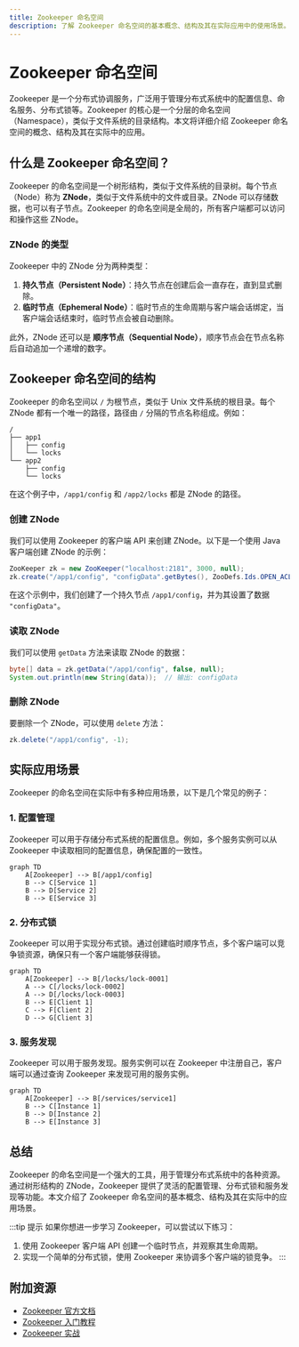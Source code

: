 ```yaml
---
title: Zookeeper 命名空间
description: 了解 Zookeeper 命名空间的基本概念、结构及其在实际应用中的使用场景。本文适合初学者，包含清晰的解释和代码示例。
---
```


# Zookeeper 命名空间

Zookeeper 是一个分布式协调服务，广泛用于管理分布式系统中的配置信息、命名服务、分布式锁等。Zookeeper 的核心是一个分层的命名空间（Namespace），类似于文件系统的目录结构。本文将详细介绍 Zookeeper 命名空间的概念、结构及其在实际中的应用。

## 什么是 Zookeeper 命名空间？

Zookeeper 的命名空间是一个树形结构，类似于文件系统的目录树。每个节点（Node）称为 **ZNode**，类似于文件系统中的文件或目录。ZNode 可以存储数据，也可以有子节点。Zookeeper 的命名空间是全局的，所有客户端都可以访问和操作这些 ZNode。

### ZNode 的类型

Zookeeper 中的 ZNode 分为两种类型：

1. **持久节点（Persistent Node）**：持久节点在创建后会一直存在，直到显式删除。
2. **临时节点（Ephemeral Node）**：临时节点的生命周期与客户端会话绑定，当客户端会话结束时，临时节点会被自动删除。

此外，ZNode 还可以是 **顺序节点（Sequential Node）**，顺序节点会在节点名称后自动追加一个递增的数字。

## Zookeeper 命名空间的结构

Zookeeper 的命名空间以 `/` 为根节点，类似于 Unix 文件系统的根目录。每个 ZNode 都有一个唯一的路径，路径由 `/` 分隔的节点名称组成。例如：

```
/
├── app1
│   ├── config
│   └── locks
└── app2
    ├── config
    └── locks
```

在这个例子中，`/app1/config` 和 `/app2/locks` 都是 ZNode 的路径。

### 创建 ZNode

我们可以使用 Zookeeper 的客户端 API 来创建 ZNode。以下是一个使用 Java 客户端创建 ZNode 的示例：

```java
ZooKeeper zk = new ZooKeeper("localhost:2181", 3000, null);
zk.create("/app1/config", "configData".getBytes(), ZooDefs.Ids.OPEN_ACL_UNSAFE, CreateMode.PERSISTENT);
```

在这个示例中，我们创建了一个持久节点 `/app1/config`，并为其设置了数据 `"configData"`。

### 读取 ZNode

我们可以使用 `getData` 方法来读取 ZNode 的数据：

```java
byte[] data = zk.getData("/app1/config", false, null);
System.out.println(new String(data));  // 输出: configData
```

### 删除 ZNode

要删除一个 ZNode，可以使用 `delete` 方法：

```java
zk.delete("/app1/config", -1);
```

## 实际应用场景

Zookeeper 的命名空间在实际中有多种应用场景，以下是几个常见的例子：

### 1. 配置管理

Zookeeper 可以用于存储分布式系统的配置信息。例如，多个服务实例可以从 Zookeeper 中读取相同的配置信息，确保配置的一致性。

```mermaid
graph TD
    A[Zookeeper] --> B[/app1/config]
    B --> C[Service 1]
    B --> D[Service 2]
    B --> E[Service 3]
```

### 2. 分布式锁

Zookeeper 可以用于实现分布式锁。通过创建临时顺序节点，多个客户端可以竞争锁资源，确保只有一个客户端能够获得锁。

```mermaid
graph TD
    A[Zookeeper] --> B[/locks/lock-0001]
    A --> C[/locks/lock-0002]
    A --> D[/locks/lock-0003]
    B --> E[Client 1]
    C --> F[Client 2]
    D --> G[Client 3]
```

### 3. 服务发现

Zookeeper 可以用于服务发现。服务实例可以在 Zookeeper 中注册自己，客户端可以通过查询 Zookeeper 来发现可用的服务实例。

```mermaid
graph TD
    A[Zookeeper] --> B[/services/service1]
    B --> C[Instance 1]
    B --> D[Instance 2]
    B --> E[Instance 3]
```

## 总结

Zookeeper 的命名空间是一个强大的工具，用于管理分布式系统中的各种资源。通过树形结构的 ZNode，Zookeeper 提供了灵活的配置管理、分布式锁和服务发现等功能。本文介绍了 Zookeeper 命名空间的基本概念、结构及其在实际中的应用场景。

:::tip 提示
如果你想进一步学习 Zookeeper，可以尝试以下练习：
1. 使用 Zookeeper 客户端 API 创建一个临时节点，并观察其生命周期。
2. 实现一个简单的分布式锁，使用 Zookeeper 来协调多个客户端的锁竞争。
:::

## 附加资源

- [Zookeeper 官方文档](https://zookeeper.apache.org/doc/current/)
- [Zookeeper 入门教程](https://www.tutorialspoint.com/zookeeper/index.htm)
- [Zookeeper 实战](https://www.oreilly.com/library/view/zookeeper/9781449361297/)
